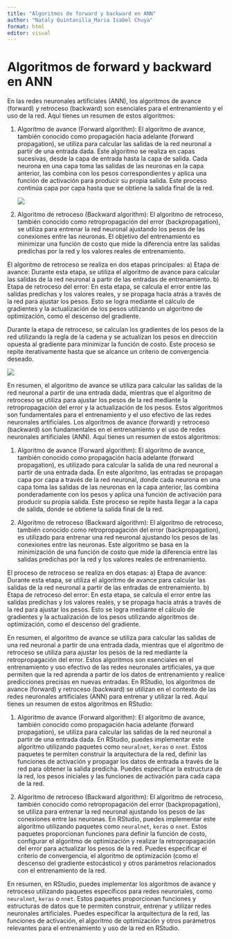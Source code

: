 ---
title: "Algoritmos de forward y backward en ANN"
author: "Nataly Quintanilla_Maria Isabel Chuya"
format: html
editor: visual
---

# **Algoritmos de forward y backward en ANN**

En las redes neuronales artificiales (ANN), los algoritmos de avance (forward) y retroceso (backward) son esenciales para el entrenamiento y el uso de la red. Aquí tienes un resumen de estos algoritmos:

1.  Algoritmo de avance (Forward algorithm): El algoritmo de avance, también conocido como propagación hacia adelante (forward propagation), se utiliza para calcular las salidas de la red neuronal a partir de una entrada dada. Este algoritmo se realiza en capas sucesivas, desde la capa de entrada hasta la capa de salida. Cada neurona en una capa toma las salidas de las neuronas en la capa anterior, las combina con los pesos correspondientes y aplica una función de activación para producir su propia salida. Este proceso continúa capa por capa hasta que se obtiene la salida final de la red.

    ![](fig%201.png)

2.  Algoritmo de retroceso (Backward algorithm): El algoritmo de retroceso, también conocido como retropropagación del error (backpropagation), se utiliza para entrenar la red neuronal ajustando los pesos de las conexiones entre las neuronas. El objetivo del entrenamiento es minimizar una función de costo que mide la diferencia entre las salidas predichas por la red y los valores reales de entrenamiento.

El algoritmo de retroceso se realiza en dos etapas principales: a) Etapa de avance: Durante esta etapa, se utiliza el algoritmo de avance para calcular las salidas de la red neuronal a partir de las entradas de entrenamiento. b) Etapa de retroceso del error: En esta etapa, se calcula el error entre las salidas predichas y los valores reales, y se propaga hacia atrás a través de la red para ajustar los pesos. Esto se logra mediante el cálculo de gradientes y la actualización de los pesos utilizando un algoritmo de optimización, como el descenso del gradiente.

Durante la etapa de retroceso, se calculan los gradientes de los pesos de la red utilizando la regla de la cadena y se actualizan los pesos en dirección opuesta al gradiente para minimizar la función de costo. Este proceso se repite iterativamente hasta que se alcance un criterio de convergencia deseado.

![](images/fit%202.png){fig-align="center"}

En resumen, el algoritmo de avance se utiliza para calcular las salidas de la red neuronal a partir de una entrada dada, mientras que el algoritmo de retroceso se utiliza para ajustar los pesos de la red mediante la retropropagación del error y la actualización de los pesos. Estos algoritmos son fundamentales para el entrenamiento y el uso efectivo de las redes neuronales artificiales. Los algoritmos de avance (forward) y retroceso (backward) son fundamentales en el entrenamiento y el uso de redes neuronales artificiales (ANN). Aquí tienes un resumen de estos algoritmos:

1.  Algoritmo de avance (Forward algorithm): El algoritmo de avance, también conocido como propagación hacia adelante (forward propagation), es utilizado para calcular la salida de una red neuronal a partir de una entrada dada. En este algoritmo, las entradas se propagan capa por capa a través de la red neuronal, donde cada neurona en una capa toma las salidas de las neuronas en la capa anterior, las combina ponderadamente con los pesos y aplica una función de activación para producir su propia salida. Este proceso se repite hasta llegar a la capa de salida, donde se obtiene la salida final de la red.

2.  Algoritmo de retroceso (Backward algorithm): El algoritmo de retroceso, también conocido como retropropagación del error (backpropagation), es utilizado para entrenar una red neuronal ajustando los pesos de las conexiones entre las neuronas. Este algoritmo se basa en la minimización de una función de costo que mide la diferencia entre las salidas predichas por la red y los valores reales de entrenamiento.

El proceso de retroceso se realiza en dos etapas: a) Etapa de avance: Durante esta etapa, se utiliza el algoritmo de avance para calcular las salidas de la red neuronal a partir de las entradas de entrenamiento. b) Etapa de retroceso del error: En esta etapa, se calcula el error entre las salidas predichas y los valores reales, y se propaga hacia atrás a través de la red para ajustar los pesos. Esto se logra mediante el cálculo de gradientes y la actualización de los pesos utilizando algoritmos de optimización, como el descenso del gradiente.

En resumen, el algoritmo de avance se utiliza para calcular las salidas de una red neuronal a partir de una entrada dada, mientras que el algoritmo de retroceso se utiliza para ajustar los pesos de la red mediante la retropropagación del error. Estos algoritmos son esenciales en el entrenamiento y uso efectivo de las redes neuronales artificiales, ya que permiten que la red aprenda a partir de los datos de entrenamiento y realice predicciones precisas en nuevas entradas. En RStudio, los algoritmos de avance (forward) y retroceso (backward) se utilizan en el contexto de las redes neuronales artificiales (ANN) para entrenar y utilizar la red. Aquí tienes un resumen de estos algoritmos en RStudio:

1.  Algoritmo de avance (Forward algorithm): El algoritmo de avance, también conocido como propagación hacia adelante (forward propagation), se utiliza para calcular las salidas de la red neuronal a partir de una entrada dada. En RStudio, puedes implementar este algoritmo utilizando paquetes como `neuralnet`, `keras` o `nnet`. Estos paquetes te permiten construir la arquitectura de la red, definir las funciones de activación y propagar los datos de entrada a través de la red para obtener la salida predicha. Puedes especificar la estructura de la red, los pesos iniciales y las funciones de activación para cada capa de la red.

2.  Algoritmo de retroceso (Backward algorithm): El algoritmo de retroceso, también conocido como retropropagación del error (backpropagation), se utiliza para entrenar la red neuronal ajustando los pesos de las conexiones entre las neuronas. En RStudio, puedes implementar este algoritmo utilizando paquetes como `neuralnet`, `keras` o `nnet`. Estos paquetes proporcionan funciones para definir la función de costo, configurar el algoritmo de optimización y realizar la retropropagación del error para actualizar los pesos de la red. Puedes especificar el criterio de convergencia, el algoritmo de optimización (como el descenso del gradiente estocástico) y otros parámetros relacionados con el entrenamiento de la red.

En resumen, en RStudio, puedes implementar los algoritmos de avance y retroceso utilizando paquetes específicos para redes neuronales, como `neuralnet`, `keras` o `nnet`. Estos paquetes proporcionan funciones y estructuras de datos que te permiten construir, entrenar y utilizar redes neuronales artificiales. Puedes especificar la arquitectura de la red, las funciones de activación, el algoritmo de optimización y otros parámetros relevantes para el entrenamiento y uso de la red en RStudio.
